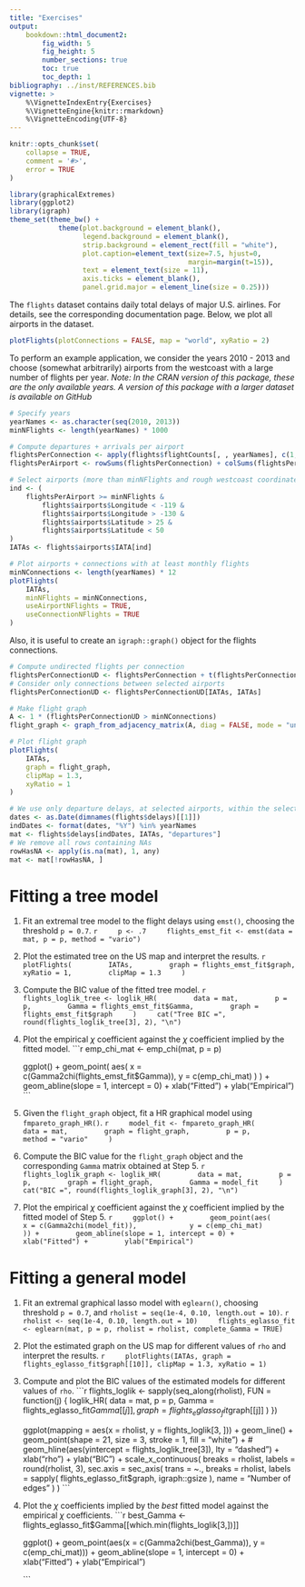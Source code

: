 ```yaml
---
title: "Exercises"
output:
    bookdown::html_document2:
        fig_width: 5
        fig_height: 5
        number_sections: true
        toc: true
        toc_depth: 1
bibliography: ../inst/REFERENCES.bib
vignette: >
    %\VignetteIndexEntry{Exercises}
    %\VignetteEngine{knitr::rmarkdown}
    %\VignetteEncoding{UTF-8}
---
```


<!-- Rmarkdown requries 4 spaces of indentation -->

```r
knitr::opts_chunk$set(
    collapse = TRUE,
    comment = '#>',
    error = TRUE
)
```

```r
library(graphicalExtremes)
library(ggplot2)
library(igraph)
theme_set(theme_bw() +
            theme(plot.background = element_blank(),
                  legend.background = element_blank(),
                  strip.background = element_rect(fill = "white"),
                  plot.caption=element_text(size=7.5, hjust=0, 
                                            margin=margin(t=15)),
                  text = element_text(size = 11),
                  axis.ticks = element_blank(),
                  panel.grid.major = element_line(size = 0.25)))
```

The `flights` dataset contains daily total delays of major U.S. airlines.
For details, see the corresponding documentation page.
Below, we plot all airports in the dataset.

```r
plotFlights(plotConnections = FALSE, map = "world", xyRatio = 2)
```

To perform an example application,
we consider the years 2010 - 2013 and choose (somewhat arbitrarily)
airports from the westcoast with a large number of flights per year.
*Note: In the CRAN version of this package, these are the only available years.*
*A version of this package with a larger dataset is available on GitHub*
```r
# Specify years
yearNames <- as.character(seq(2010, 2013))
minNFlights <- length(yearNames) * 1000

# Compute departures + arrivals per airport
flightsPerConnection <- apply(flights$flightCounts[, , yearNames], c(1, 2), sum)
flightsPerAirport <- rowSums(flightsPerConnection) + colSums(flightsPerConnection)

# Select airports (more than minNFlights and rough westcoast coordinates)
ind <- (
    flightsPerAirport >= minNFlights &
        flights$airports$Longitude < -119 &
        flights$airports$Longitude > -130 &
        flights$airports$Latitude > 25 &
        flights$airports$Latitude < 50
)
IATAs <- flights$airports$IATA[ind]

# Plot airports + connections with at least monthly flights
minNConnections <- length(yearNames) * 12
plotFlights(
    IATAs,
    minNFlights = minNConnections,
    useAirportNFlights = TRUE,
    useConnectionNFlights = TRUE
)
```

Also, it is useful to create an `igraph::graph()` object for the flights connections.
```r
# Compute undirected flights per connection
flightsPerConnectionUD <- flightsPerConnection + t(flightsPerConnection)
# Consider only connections between selected airports
flightsPerConnectionUD <- flightsPerConnectionUD[IATAs, IATAs]

# Make flight graph
A <- 1 * (flightsPerConnectionUD > minNConnections)
flight_graph <- graph_from_adjacency_matrix(A, diag = FALSE, mode = "undirected")

# Plot flight graph
plotFlights(
    IATAs,
    graph = flight_graph,
    clipMap = 1.3,
    xyRatio = 1
)
```

```r
# We use only departure delays, at selected airports, within the selected years
dates <- as.Date(dimnames(flights$delays)[[1]])
indDates <- format(dates, "%Y") %in% yearNames
mat <- flights$delays[indDates, IATAs, "departures"]
# We remove all rows containing NAs
rowHasNA <- apply(is.na(mat), 1, any)
mat <- mat[!rowHasNA, ]
```


# Fitting a tree model
1. Fit an extremal tree model to the flight delays using `emst()`, choosing the threshold `p = 0.7`. 
    ```r
    p <- .7
    flights_emst_fit <- emst(data = mat, p = p, method = "vario")
    ```

2. Plot the estimated tree on the US map and interpret the results.
    ```r
    plotFlights(
        IATAs,
        graph = flights_emst_fit$graph,
        xyRatio = 1,
        clipMap = 1.3
    )
    ```

3. Compute the BIC value of the fitted tree model.
    ```r
    flights_loglik_tree <- loglik_HR(
        data = mat,
        p = p,
        Gamma = flights_emst_fit$Gamma,
        graph = flights_emst_fit$graph
    )
    cat("Tree BIC =", round(flights_loglik_tree[3], 2), "\n")
    ```

4. Plot the empirical $\chi$ coefficient against the $\chi$ coefficient implied by the fitted model.
    ```r
    emp_chi_mat <- emp_chi(mat, p = p)

    ggplot() +
        geom_point(
            aes(
                x = c(Gamma2chi(flights_emst_fit$Gamma)),
                y = c(emp_chi_mat)
            )
        ) +
        geom_abline(slope = 1, intercept = 0) +
        xlab("Fitted") +
        ylab("Empirical")
    ```

5. Given the `flight_graph` object, fit a HR graphical model using `fmpareto_graph_HR()`.
    ```r
    model_fit <- fmpareto_graph_HR(
        data = mat,
        graph = flight_graph,
        p = p,
        method = "vario"
    )
    ```

6. Compute the BIC value for the `flight_graph` object and the corresponding `Gamma` matrix obtained at Step 5.
    ```r
    flights_loglik_graph <- loglik_HR(
        data = mat,
        p = p,
        graph = flight_graph,
        Gamma = model_fit
    )
    cat("BIC =", round(flights_loglik_graph[3], 2), "\n")
    ```


7. Plot the empirical $\chi$ coefficient against the $\chi$ coefficient implied by the fitted model of Step 5.
    ```r
    ggplot() +
        geom_point(aes(
            x = c(Gamma2chi(model_fit)),
            y = c(emp_chi_mat)
        )) +
        geom_abline(slope = 1, intercept = 0) +
        xlab("Fitted") +
        ylab("Empirical")
    ```



# Fitting a general model

1. Fit an extremal graphical lasso model with `eglearn()`, choosing threshold `p = 0.7`, and `rholist = seq(1e-4, 0.10, length.out = 10)`.
    ```r
    rholist <- seq(1e-4, 0.10, length.out = 10)
    flights_eglasso_fit <- eglearn(mat, p = p, rholist = rholist, complete_Gamma = TRUE)
    ```

2. Plot the estimated graph on the US map for different values of `rho` and interpret the results.
    ```r
    plotFlights(IATAs, graph = flights_eglasso_fit$graph[[10]], clipMap = 1.3, xyRatio = 1)
    ```

3. Compute and plot the BIC values of the estimated models for different values of `rho`.
    ```r
    flights_loglik <- sapply(seq_along(rholist), FUN = function(j) {
        loglik_HR(
            data = mat, p = p,
            Gamma = flights_eglasso_fit$Gamma[[j]],
            graph = flights_eglasso_fit$graph[[j]]
        )
    })

    ggplot(mapping = aes(x = rholist, y = flights_loglik[3, ])) +
        geom_line() +
        geom_point(shape = 21, size = 3, stroke = 1, fill = "white") +
        # geom_hline(aes(yintercept = flights_loglik_tree[3]), lty = "dashed") +
        xlab("rho") +
        ylab("BIC") +
        scale_x_continuous(
            breaks = rholist,
            labels = round(rholist, 3),
            sec.axis = sec_axis(
                trans = ~., breaks = rholist,
                labels = sapply(
                    flights_eglasso_fit$graph,
                    igraph::gsize
                ),
                name = "Number of edges"
            )
        )
    ```


4. Plot the $\chi$ coefficients implied by the *best* fitted model against the empirical $\chi$ coefficients.
    ```r
    best_Gamma <- flights_eglasso_fit$Gamma[[which.min(flights_loglik[3,])]]

    ggplot() +
        geom_point(aes(x = c(Gamma2chi(best_Gamma)),
                                     y = c(emp_chi_mat))) +
        geom_abline(slope = 1, intercept = 0) +
        xlab("Fitted") +
        ylab("Empirical")

    ```
